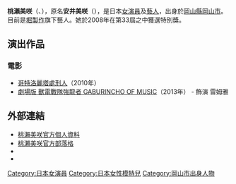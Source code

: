 {{Infobox person
| name                    = 桃瀨美咲
| image                   = 
| imagesize               = 
| caption                 = 
| birth_date              = {{Birth date and age|1993|03|06}}
| birth_place             = {{JPN}}[[岡山縣|岡山縣]][[岡山市|岡山市]]
| death_date              = 
| death_place             = 
| height                  = {{convert|151|cm|ftin|abbr=on}}
| othername               = 安井美咲（原名）、ミサッキー
| occupation              = [[女演員|女演員]]、[[藝人|藝人]]
| yearsactive             = 2008年至今
| spouse                  = 
| domesticpartner         = 
| children                = 
| parents                 = 
}}
'''桃瀨美咲'''（{{lang-ja|ももせ みさき}}、{{bd|1993年|3月6日|||catIdx=Momose Misaki}}），原名'''安井美咲'''（{{lang-ja|やすい みさき}}），是日本[[女演員|女演員]]及[[藝人|藝人]]，出身於[[岡山縣|岡山縣]][[岡山市|岡山市]]。目前是[[堀製作|堀製作]]旗下藝人。她於2008年在第33屆{{link-ja|Horipro星探商隊|ホリプロタレントスカウトキャラバン}}之中獲選特別獎。

==演出作品==
===電影===
* [[哥特洛麗塔處刑人|哥特洛麗塔處刑人]]（2010年）
* [[劇場版_獸電戰隊強龍者_GABURINCHO_OF_MUSIC|劇場版 獸電戰隊強龍者 GABURINCHO OF MUSIC]]（2013年） - 飾演 雷姆雅

==外部連結==
* [https://web.archive.org/web/20140709050437/http://horipro.co.jp/talent/PF109/ 桃瀨美咲官方個人資料] {{ja icon}}
* [http://ameblo.jp/misaki-momose/ 桃瀨美咲官方部落格] {{Wayback|url=http://ameblo.jp/misaki-momose/ |date=20140704195800 }} {{ja icon}}
* {{Twitter|misacky0306}}
* {{IMDb name|3930058}}

<!-- Metadata (see [[Wikipedia:Persondata|Wikipedia:Persondata]]) -->

{{DEFAULTSORT:Momose, Misaki}}
[[Category:日本女演員|Category:日本女演員]]
[[Category:日本女性模特兒|Category:日本女性模特兒]]
[[Category:岡山市出身人物|Category:岡山市出身人物]]

{{japan-bio-stub}}